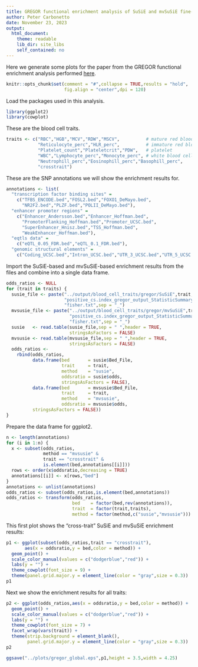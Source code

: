 ```yaml
---
title: GREGOR functional enrichment analysis of SuSiE and mvSuSiE fine-mapping results for UK Biobank blood cell traits
author: Peter Carbonetto
date: November 23, 2023
output:
  html_document:
    theme: readable
    lib_dir: site_libs
    self_contained: no
---
```


Here we generate some plots for the paper from the GREGOR functional enrichment analysis performed [here](https://github.com/gaow/mvarbvs/blob/master/analysis/20231106_GREGOR_functional_enrichment.ipynb).

```r
knitr::opts_chunk$set(comment = "#",collapse = TRUE,results = "hold",
                      fig.align = "center",dpi = 120)
```

Load the packages used in this analysis.

```r
library(ggplot2)
library(cowplot)
```

These are the blood cell traits.

```r
traits <- c("RBC","HGB","MCV","RDW","MSCV",          # mature red blood cell
            "Reticulocyte_perc","HLR_perc",          # immature red blood cell
            "Platelet_count","Plateletcrit","PDW",   # platelet
            "WBC","Lymphocyte_perc","Monocyte_perc", # white blood cell
            "Neutrophill_perc","Eosinophill_perc","Basophill_perc",
            "crosstrait")
```

These are the SNP annotations we will show the enrichment results for.

```r
annotations <- list(
  "transcription factor binding sites" =
    c("TFBS_ENCODE.bed","FOSL2.bed","FOXO1_DeMayo.bed",
	  "NR2F2.bed","PLZF.bed","POLII_DeMayo.bed"),
  "enhancer promoter regions" =
    c("Enhancer_Andersson.bed","Enhancer_Hoffman.bed",
      "PromoterFlanking_Hoffman.bed","Promoter_UCSC.bed",
	  "SuperEnhancer_Hnisz.bed","TSS_Hoffman.bed",
	  "WeakEnhancer_Hoffman.bed"),
  "eqtls data" =
    c("eQTL_0.05_FDR.bed","eQTL_0.1_FDR.bed"),
  "genomic structural elements" =
    c("Coding_UCSC.bed","Intron_UCSC.bed","UTR_3_UCSC.bed","UTR_5_UCSC.bed"))
```

Import the SuSiE-based and mvSuSiE-based enrichment results from the
files and combine into a single data frame.

```r
odds_ratios <- NULL
for (trait in traits) {
  susie_file <- paste("../output/blood_cell_traits/gregor/SuSiE",trait,
                      "positive_cs.index_gregor_output_StatisticSummaryFile",
                      "fisher.txt",sep = "_")
  mvsusie_file <- paste("../output/blood_cell_traits/gregor/mvSuSiE",trait,
                        "positive_cs.index_gregor_output_StatisticSummaryFile",
                        "fisher.txt",sep = "_")
  susie   <- read.table(susie_file,sep = " ",header = TRUE,
                        stringsAsFactors = FALSE)
  mvsusie <- read.table(mvsusie_file,sep = " ",header = TRUE,
                        stringsAsFactors = FALSE)
  odds_ratios <- 
    rbind(odds_ratios,
	      data.frame(bed       = susie$Bed_File,
	                 trait     = trait,
	                 method    = "susie",
					 oddsratio = susie$odds,
					 stringsAsFactors = FALSE),
		  data.frame(bed       = mvsusie$Bed_File,
		             trait     = trait,
  		             method    = "mvsusie",
		             oddsratio = mvsusie$odds,
		  stringsAsFactors = FALSE))
}
```

Prepare the data frame for ggplot2.

```r
n <- length(annotations)
for (i in 1:n) {
  x <- subset(odds_ratios,
              method == "mvsusie" &
			  trait == "crosstrait" &
              is.element(bed,annotations[[i]]))
  rows <- order(x$oddsratio,decreasing = TRUE)
  annotations[[i]] <- x[rows,"bed"]
}
annotations <- unlist(annotations)
odds_ratios <- subset(odds_ratios,is.element(bed,annotations))
odds_ratios <- transform(odds_ratios,
                         bed    = factor(bed,rev(annotations)),
                         trait  = factor(trait,traits),
						 method = factor(method,c("susie","mvsusie")))
```

This first plot shows the "cross-trait" SuSiE and mvSuSiE enrichment
results:

```r
p1 <- ggplot(subset(odds_ratios,trait == "crosstrait"),
       aes(x = oddsratio,y = bed,color = method)) +
  geom_point() +
  scale_color_manual(values = c("dodgerblue","red")) +
  labs(y = "") +
  theme_cowplot(font_size = 9) +
  theme(panel.grid.major.y = element_line(color = "gray",size = 0.3))
p1
```

Next we show the enrichment results for all traits:

```r
p2 <- ggplot(odds_ratios,aes(x = oddsratio,y = bed,color = method)) +
  geom_point() +
  scale_color_manual(values = c("dodgerblue","red")) +
  labs(y = "") +
  theme_cowplot(font_size = 7) +
  facet_wrap(vars(trait)) +
  theme(strip.background = element_blank(),
        panel.grid.major.y = element_line(color = "gray",size = 0.3))
p2
```


```r
ggsave("../plots/gregor_global.eps",p1,height = 3.5,width = 4.25)
```
